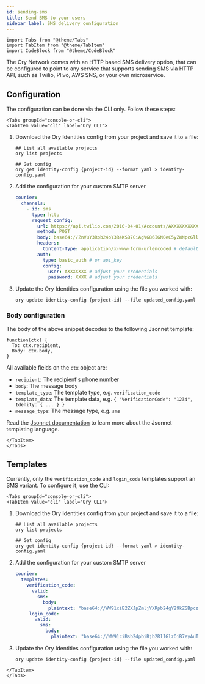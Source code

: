 ```yaml
---
id: sending-sms
title: Send SMS to your users
sidebar_label: SMS delivery configuration
---
```


```mdx-code-block
import Tabs from "@theme/Tabs"
import TabItem from "@theme/TabItem"
import CodeBlock from "@theme/CodeBlock"
```

The Ory Network comes with an HTTP based SMS delivery option, that can be configured to point to any service that supports sending
SMS via HTTP API, such as Twilio, Plivo, AWS SNS, or your own microservice.

## Configuration

The configuration can be done via the CLI only. Follow these steps:

```mdx-code-block
<Tabs groupId="console-or-cli">
<TabItem value="cli" label="Ory CLI">
```

1. Download the Ory Identities config from your project and save it to a file:

   ```shell
   ## List all available projects
   ory list projects

   ## Get config
   ory get identity-config {project-id} --format yaml > identity-config.yaml
   ```

2. Add the configuration for your custom SMTP server

   ```yaml title="config.yml"
   courier:
     channels:
       - id: sms
         type: http
         request_config:
           url: https://api.twilio.com/2010-04-01/Accounts/AXXXXXXXXXXXXXX/Messages.json # Adjust your account ID
           method: POST
           body: base64://ZnVuY3Rpb24oY3R4KSB7CiAgVG86IGN0eC5yZWNpcGllbnQsCiAgQm9keTogY3R4LmJvZHksCn0= # see below
           headers:
             Content-Type: application/x-www-form-urlencoded # defaults to application/json
           auth:
             type: basic_auth # or api_key
             config:
               user: AXXXXXXX # adjust your credentials
               password: XXXX # adjust your credentials
   ```

3. Update the Ory Identities configuration using the file you worked with:

   ```shell
   ory update identity-config {project-id} --file updated_config.yaml
   ```

### Body configuration

The body of the above snippet decodes to the following Jsonnet template:

```jsonnet
function(ctx) {
  To: ctx.recipient,
  Body: ctx.body,
}
```

All available fields on the `ctx` object are:

- `recipient`: The recipient's phone number
- `body`: The message body
- `template_type`: The template type, e.g. `verification_code`
- `template_data`: The template data, e.g. `{ "VerificationCode": "1234", Idenity: { ... } }`
- `message_type`: The message type, e.g. `sms`

Read the [Jsonnet documentation](../../kratos/reference/jsonnet.mdx) to learn more about the Jsonnet templating language.

```mdx-code-block
</TabItem>
</Tabs>
```

## Templates

Currently, only the `verification_code` and `login_code` templates support an SMS variant. To configure it, use the CLI:

```mdx-code-block
<Tabs groupId="console-or-cli">
<TabItem value="cli" label="Ory CLI">
```

1. Download the Ory Identities config from your project and save it to a file:

   ```shell
   ## List all available projects
   ory list projects

   ## Get config
   ory get identity-config {project-id} --format yaml > identity-config.yaml
   ```

2. Add the configuration for your custom SMTP server

   ```yaml title="config.yml"
   courier:
     templates:
       verification_code:
         valid:
           sms:
             body:
               plaintext: "base64://WW91ciB2ZXJpZmljYXRpb24gY29kZSBpczoge3sgLlZlcmlmaWNhdGlvbkNvZGUgfX0="
        login_code:
          valid:
            sms:
              body:
                plaintext: "base64://WW91ciBsb2dpbiBjb2RlIGlzOiB7eyAuTG9naW5Db2RlIH19"
   ```

3. Update the Ory Identities configuration using the file you worked with:

   ```shell
   ory update identity-config {project-id} --file updated_config.yaml
   ```

```mdx-code-block
</TabItem>
</Tabs>
```
